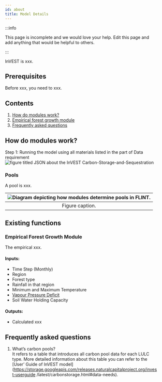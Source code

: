 ```yaml
---
id: about
title: Model Details
---
```


:::info

This page is incomplete and we would love your help. Edit this page and add anything that would be helpful to others.

:::

InVEST is xxx.

## Prerequisites

Before xxx, you need to xxx.

## Contents

1. [How do modules work?](#how-do-modules-work)
2. [Empirical forest growth module](#empirical-forest-growth-module)
3. [Frequently asked questions](#frequently-asked-questions)

## How do modules work?

Step 1: Running the model using all materials listed in the part of Data requirement  
![figure titled `JSON about the InVEST Carbon-Storage-and-Sequestration`](../../static/img/CSS-JSON.png) 

### Pools

A pool is xxx.

|![Diagram depicting how modules determine pools in FLINT.](../../static/img/pools-module-case-study.png) |
|:--:|
| Figure caption. |

## Existing functions

### Empirical Forest Growth Module

The empirical xxx.

#### Inputs:

- Time Step (Monthly)
- Region
- Forest type
- Rainfall in that region
- Minimum and Maximum Temperature
- [Vapour Pressure Deficit](https://en.wikipedia.org/wiki/Vapour-pressure_deficit)
- Soil Water Holding Capacity

#### Outputs:

- Calculated xxx

## Frequently asked questions

1. What’s carbon pools?  
   It refers to a table that introduces all carbon pool data for each LULC type. More detailed information about this table you can refer to the [User’ Guide of InVEST model](https://storage.googleapis.com/releases.naturalcapitalproject.org/invest-userguide /latest/carbonstorage.html#data-needs).

